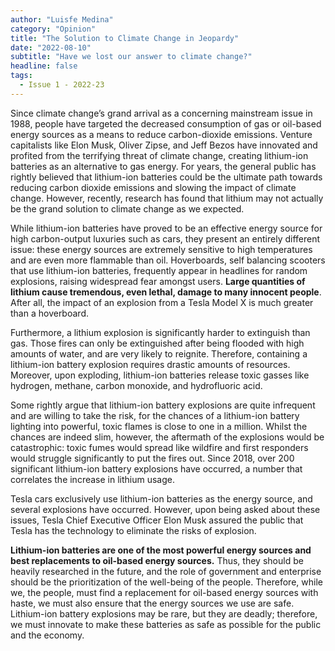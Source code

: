 ```yaml
---
author: "Luisfe Medina"
category: "Opinion"
title: "The Solution to Climate Change in Jeopardy"
date: "2022-08-10"
subtitle: "Have we lost our answer to climate change?"
headline: false
tags:
  - Issue 1 - 2022-23
---
```


Since climate change’s grand arrival as a concerning mainstream issue in 1988, people have targeted the decreased consumption of gas or oil-based energy sources as a means to reduce carbon-dioxide emissions. Venture capitalists like Elon Musk, Oliver Zipse, and Jeff Bezos have innovated and profited from the terrifying threat of climate change, creating lithium-ion batteries as an alternative to gas energy. For years, the general public has rightly believed that lithium-ion batteries could be the ultimate path towards reducing carbon dioxide emissions and slowing the impact of climate change. However, recently, research has found that lithium may not actually be the grand solution to climate change as we expected.

While lithium-ion batteries have proved to be an effective energy source for high carbon-output luxuries such as cars, they present an entirely different issue: these energy sources are extremely sensitive to high temperatures and are even more flammable than oil. Hoverboards, self balancing scooters that use lithium-ion batteries, frequently appear in headlines for random explosions, raising widespread fear amongst users. **Large quantities of lithium cause tremendous, even lethal, damage to many innocent people**. After all, the impact of an explosion from a Tesla Model X is much greater than a hoverboard.

Furthermore, a lithium explosion is significantly harder to extinguish than gas. Those fires can only be extinguished after being flooded with high amounts of water, and are very likely to reignite. Therefore, containing a lithium-ion battery explosion requires drastic amounts of resources. Moreover, upon exploding, lithium-ion batteries release toxic gasses like hydrogen, methane, carbon monoxide, and hydrofluoric acid.

Some rightly argue that lithium-ion battery explosions are quite infrequent and are willing to take the risk, for the chances of a lithium-ion battery lighting into powerful, toxic flames is close to one in a million. Whilst the chances are indeed slim, however, the aftermath of the explosions would be catastrophic: toxic fumes would spread like wildfire and first responders would struggle significantly to put the fires out. Since 2018, over 200 significant lithium-ion battery explosions have occurred, a number that correlates the increase in lithium usage.

Tesla cars exclusively use lithium-ion batteries as the energy source, and several explosions have occurred. However, upon being asked about these issues, Tesla Chief Executive Officer Elon Musk assured the public that Tesla has the technology to eliminate the risks of explosion.

**Lithium-ion batteries are one of the most powerful energy sources and best replacements to oil-based energy sources.** Thus, they should be heavily researched in the future, and the role of government and enterprise should be the prioritization of the well-being of the people. Therefore, while we, the people, must find a replacement for oil-based energy sources with haste, we must also ensure that the energy sources we use are safe. Lithium-ion battery explosions may be rare, but they are deadly; therefore, we must innovate to make these batteries as safe as possible for the public and the economy.
